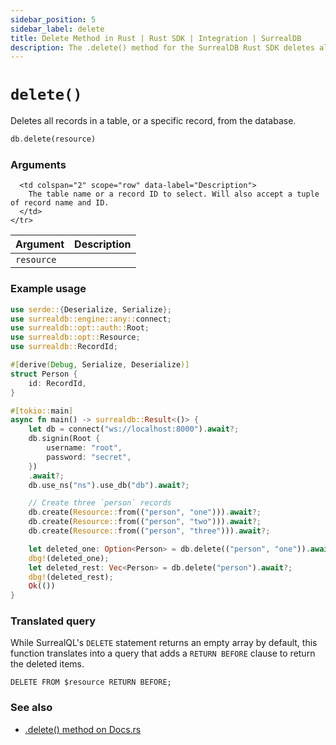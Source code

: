 ```yaml
---
sidebar_position: 5
sidebar_label: delete
title: Delete Method in Rust | Rust SDK | Integration | SurrealDB
description: The .delete() method for the SurrealDB Rust SDK deletes all or specific records from the database.
---
```


# `delete()`

Deletes all records in a table, or a specific record, from the database.

```rust title="Method Syntax"
db.delete(resource)
```

### Arguments

<table>
  <thead>
    <tr>
      <th colspan="2" scope="col">Argument</th>
      <th colspan="2" scope="col">Description</th>
    </tr>
  </thead>

  <tbody>
    <tr>
      <td colspan="2" scope="row" data-label="Argument">
        <code>resource</code>
      </td>

      <td colspan="2" scope="row" data-label="Description">
        The table name or a record ID to select. Will also accept a tuple of record name and ID.
      </td>
    </tr>
  </tbody>
</table>

### Example usage

```rust
use serde::{Deserialize, Serialize};
use surrealdb::engine::any::connect;
use surrealdb::opt::auth::Root;
use surrealdb::opt::Resource;
use surrealdb::RecordId;

#[derive(Debug, Serialize, Deserialize)]
struct Person {
    id: RecordId,
}

#[tokio::main]
async fn main() -> surrealdb::Result<()> {
    let db = connect("ws://localhost:8000").await?;
    db.signin(Root {
        username: "root",
        password: "secret",
    })
    .await?;
    db.use_ns("ns").use_db("db").await?;

    // Create three `person` records
    db.create(Resource::from(("person", "one"))).await?;
    db.create(Resource::from(("person", "two"))).await?;
    db.create(Resource::from(("person", "three"))).await?;

    let deleted_one: Option<Person> = db.delete(("person", "one")).await?;
    dbg!(deleted_one);
    let deleted_rest: Vec<Person> = db.delete("person").await?;
    dbg!(deleted_rest);
    Ok(())
}

```

### Translated query

While SurrealQL's `DELETE` statement returns an empty array by default, this function translates into a query that adds a `RETURN BEFORE` clause to return the deleted items.

```surql
DELETE FROM $resource RETURN BEFORE;
```

### See also

- [.delete() method on Docs.rs](https://docs.rs/surrealdb/latest/surrealdb/struct.Surreal.html#method.delete)
